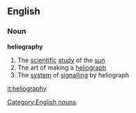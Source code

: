 ==English==
===Noun===
'''heliography'''
#The [[scientific]] [[study]] of the [[sun]]
#The art of making a [[heliograph]]
#The [[system]] of [[signalling]] by heliograph
[[Category:English nouns]]

[[it:heliography]]